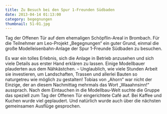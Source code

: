 ```yaml
---
title: Zu Besuch bei den Spur 1-Freunden Südbaden
date: 2013-04-14 01:13:00
category: begegnungen
thumbnail: 51-01.jpg
---
```


Tag der Offenen Tür auf dem ehemaligen Schöpflin-Areal in Brombach. Für die Teilnehmer am Leo-Projekt „Begegnungen“ ein guter Grund, einmal die große Modelleisenbahn-Anlage der Spur 1-Freunde Südbaden zu besuchen.

Es war ein tolles Erlebnis, sich die Anlage in Betrieb anzusehen und sich viele Details aus erster Hand erklären zu lassen. Einige Modellbauer plauderten aus dem Nähkästchen. – Unglaublich, wie viele Stunden Arbeit sie investieren, um Landschaften, Trassen und allerlei Bauten so naturgetreu wie möglich zu gestalten! Tobias von „Ahorn“ war nicht der Einzige, der an diesem Nachmittag mehrmals das Wort „Waaahnsinn!“ aussprach.
Nach dem Eintauchen in die Modellbau-Welt suchte die Gruppe das speziell zum Tag der Offenen Tür eingerichtete Café auf. Bei Kaffee und Kuchen wurde viel geplaudert. Und natürlich wurde auch über die nächsten gemeinsamen Ausflüge gesprochen.
